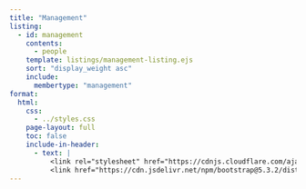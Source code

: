 ```yaml
---
title: "Management"
listing:
  - id: management
    contents: 
      - people
    template: listings/management-listing.ejs
    sort: "display_weight asc"
    include: 
      membertype: "management"
format: 
  html:
    css: 
      - ../styles.css
    page-layout: full
    toc: false
    include-in-header: 
      - text: |
          <link rel="stylesheet" href="https://cdnjs.cloudflare.com/ajax/libs/font-awesome/6.7.2/css/all.min.css">
          <link href="https://cdn.jsdelivr.net/npm/bootstrap@5.3.2/dist/css/bootstrap.min.css" rel="stylesheet">
---
```


::: {#management}
:::


<!-- 
```{=html}





<div class="card mb-3">
  <h4 class="card-header">
    Managing Director of Open Science Center
  </h4>
  <div class="row g-0">
    <div class="col-md-3 d-flex justify-content-center align-items-center">
      <a href="people/felix_example.qmd">
        <img src="/people/images/felix.jpeg" class="profile-image" alt="...">
      </a>
    </div>
    <div class="col-md-1 d-flex flex-row flex-md-column justify-content-center align-items-center gap-3">
      <a href="https://linkedin.com" target="_blank" class="d-inline-block" aria-label="LinkedIn">
        <i class="fa-brands fa-linkedin fa-2xl" aria-hidden="true"></i>
      </a>
      <a href="https://github.com" target="_blank" class="d-inline-block" aria-label="GitHub">
        <i class="fa-brands fa-github fa-2xl" aria-hidden="true"></i>
      </a>
      <a href="https://bluesky.com" target="_blank" class="d-inline-block" aria-label="Bluesky">
        <i class="fa-brands fa-bluesky fa-2xl" aria-hidden="true"></i>
      </a>
      <a href="https://orcid.org" target="_blank" class="d-inline-block" aria-label="ORCID">
        <i class="fa-brands fa-orcid fa-2xl" aria-hidden="true"></i>
      </a>
    </div>
    <div class="col-md-8">
      <div class="card-body">
        <h4 class="card-title" >Felix Schönbrodt</h4>
        <div class="d-flex justify-content-between align-items-center">
          <h5 class="card-subtitle mb-0">Prof. Dr.</h5>
          <h5 class="mb-0">LMU Psychology</h5>
        </div>
        <p class="card-text">Professor at the Department of Psychology, Ludwig-Maximilians-Universität München, Germany. Managing director of the LMU Open Science Center and board member of the META-REP priority program ("A meta-scientific research program to analyse and optimise replicability in the behavioral, social, and cognitive Sciences"). Interested in Open Science, Metascience, implicit motives, machine learning, responsible research assessment (CoARA), solarpunk, piano, and cooking.</p>
        <a href="people/felix_example.qmd" class="btn btn-primary">Read More!</a>

      </div>
    </div>
  </div>
</div>


<div class="card mb-3">
  <h4 class="card-header">
    Scientific Coordinator
  </h4>
  <div class="row g-0">
    <div class="col-md-3 d-flex justify-content-center align-items-center">
      <a href="people/malika_ihle.qmd">
        <img src="/people/images/malika.jpeg" class="profile-image" alt="...">
      </a>
    </div>
    <div class="col-md-1 d-flex flex-row flex-md-column justify-content-center align-items-center gap-3">
      <a href="https://linkedin.com" target="_blank" class="d-inline-block" aria-label="LinkedIn">
        <i class="fa-brands fa-linkedin fa-2xl" aria-hidden="true"></i>
      </a>
      <a href="https://github.com" target="_blank" class="d-inline-block" aria-label="GitHub">
        <i class="fa-brands fa-github fa-2xl" aria-hidden="true"></i>
      </a>
      <a href="https://bluesky.com" target="_blank" class="d-inline-block" aria-label="Bluesky">
        <i class="fa-brands fa-bluesky fa-2xl" aria-hidden="true"></i>
      </a>
      <a href="https://orcid.org" target="_blank" class="d-inline-block" aria-label="ORCID">
        <i class="fa-brands fa-orcid fa-2xl" aria-hidden="true"></i>
      </a>
    </div>
    <div class="col-md-8">
      <div class="card-body">
        <h4 class="card-title" >Malika Ihle</h4>
        <div class="d-flex justify-content-between align-items-center">
          <h5 class="card-subtitle mb-0">Dr.</h5>
          <h5 class="mb-0">LMU OSC</h5>
        </div>
        <p class="card-text">Malika Ihle is the LMU Open Science Center Coordinator, supporting the scientific board in developing a comprehensive approach to open research that extends across all disciplines, using both bottom-up and top-down strategies. Her role is to provide peer-to-peer training and develop an open research curriculum, coordinate grassroots initiatives and organise various events such as seminars and conferences, support meta-research collaborations, liaise with local, national (e.g. the German Reproducibility Network (GRN)), and international stakeholders to inform the design of incentives and policies, and co-develop a strategic plan to make the LMU Open Science Center a sustainable entity.</p>
        <a href="people/felix_example.qmd" class="btn btn-primary">Read More!</a>

      </div>
    </div>
  </div>
</div>

``` -->